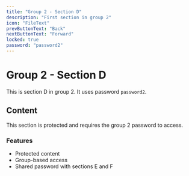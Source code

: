 ```yaml
---
title: "Group 2 - Section D"
description: "First section in group 2"
icon: "FileText"
prevButtonText: "Back"
nextButtonText: "Forward"
locked: true
password: "password2"
---
```


# Group 2 - Section D

This is section D in group 2. It uses password `password2`.

## Content

This section is protected and requires the group 2 password to access.

### Features
- Protected content
- Group-based access
- Shared password with sections E and F
